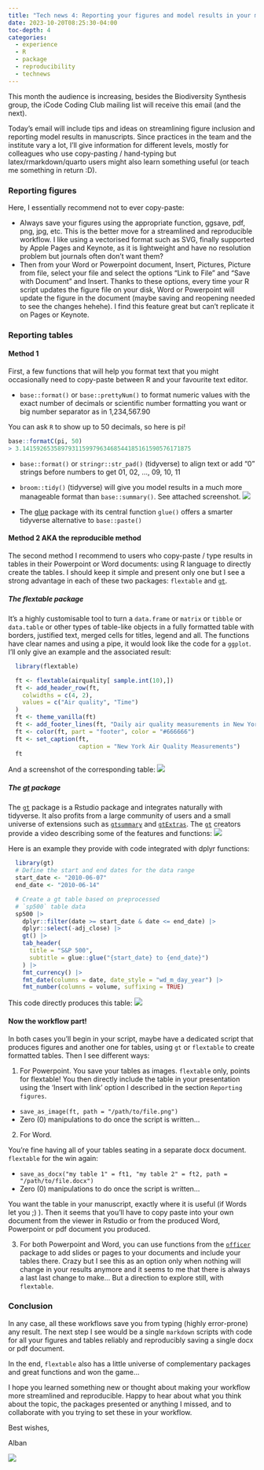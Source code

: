 ```yaml
---
title: "Tech news 4: Reporting your figures and model results in your manuscript"
date: 2023-10-20T08:25:30-04:00
toc-depth: 4
categories:
  - experience
  - R
  - package
  - reproducibility
  - technews
---
```


This month the audience is increasing, besides the Biodiversity Synthesis group, the iCode Coding Club mailing list will receive this email (and the next).

Today’s email will include tips and ideas on streamlining figure inclusion and reporting model results in manuscripts. Since practices in the team and the institute vary a lot, I’ll give information for different levels, mostly for colleagues who use copy-pasting / hand-typing but latex/rmarkdown/quarto users might also learn something useful (or teach me something in return :D).

### Reporting figures

Here, I essentially recommend not to ever copy-paste:

- Always save your figures using the appropriate function, ggsave, pdf, png, jpg, etc.  This is the better move for a streamlined and reproducible workflow. I like using a vectorised format such as SVG, finally supported by Apple Pages and Keynote, as it is lightweight and have no resolution problem but journals often don’t want them?
- Then from your Word or Powerpoint document, Insert, Pictures, Picture from file, select your file and select the options “Link to File” and “Save with Document” and Insert. Thanks to these options, every time your R script updates the figure file on your disk, Word or Powerpoint will update the figure in the document (maybe saving and reopening needed to see the changes hehehe). I find this feature great but can’t replicate it on Pages or Keynote.

### Reporting tables

#### Method 1

First, a few functions that will help you format text that you might occasionally need to copy-paste between R and your favourite text editor.

- `base::format()` or `base::prettyNum()` to format numeric values with the exact number of decimals or scientific number formatting you want or big number separator as in 1,234,567.90

You can ask `R` to show up to 50 decimals, so here is pi!
``` r
base::formatC(pi, 50)
> 3.141592653589793115997963468544185161590576171875
```

- `base::format()` or `stringr::str_pad()` (tidyverse) to align text or add “0” strings before numbers to get 01, 02, …, 09, 10, 11
- `broom::tidy()` (tidyverse) will give you model results in a much more manageable format than `base::summary()`. See attached screenshot.
![](/assets/images/tech-news-4/fig1.png)

- The [glue][glue] package with its central function `glue()` offers a smarter tidyverse alternative to `base::paste()`

#### Method 2 AKA the reproducible method

The second method I recommend to users who copy-paste / type results in tables in their Powerpoint or Word documents: using R language to directly create the tables.
I should keep it simple and present only one but I see a strong advantage in each of these two packages: `flextable` and [`gt`][gt].

##### The flextable package

It’s a highly customisable tool to turn a `data.frame` or `matrix` or `tibble` or `data.table` or other types of table-like objects in a fully formatted table with borders, justified text, merged cells for titles, legend and all. The functions have clear names and using a pipe, it would look like the code for a `ggplot`. I’ll only give an example and the associated result:

``` r
  library(flextable)

  ft <- flextable(airquality[ sample.int(10),])
  ft <- add_header_row(ft,
    colwidths = c(4, 2),
    values = c("Air quality", "Time")
  )
  ft <- theme_vanilla(ft)
  ft <- add_footer_lines(ft, "Daily air quality measurements in New York, May to September 1973.")
  ft <- color(ft, part = "footer", color = "#666666")
  ft <- set_caption(ft,
                    caption = "New York Air Quality Measurements")
  ft
```

And a screenshot of the corresponding table:
![](/assets/images/tech-news-4/fig2.png)

##### The [gt][gt] package

The [`gt`][gt] package is a Rstudio package and integrates naturally with tidyverse. It also profits from a large community of users and a small universe of extensions such as [`gtsummary`][gtsummary] and [`gtExtras`][gtextras].
The [`gt`][gt] creators provide a video describing some of the features and functions:
![](/assets/images/tech-news-4/fig3.gif)

Here is an example they provide with code integrated with dplyr functions:
``` r
  library(gt)
  # Define the start and end dates for the data range
  start_date <- "2010-06-07"
  end_date <- "2010-06-14"

  # Create a gt table based on preprocessed
  # `sp500` table data
  sp500 |>
    dplyr::filter(date >= start_date & date <= end_date) |>
    dplyr::select(-adj_close) |>
    gt() |>
    tab_header(
      title = "S&P 500",
      subtitle = glue::glue("{start_date} to {end_date}")
    ) |>
    fmt_currency() |>
    fmt_date(columns = date, date_style = "wd_m_day_year") |>
    fmt_number(columns = volume, suffixing = TRUE)
```

This code directly produces this table:
![](/assets/images/tech-news-4/fig4.png)

#### Now the workflow part!

In both cases you’ll begin in your script, maybe have a dedicated script that produces figures and another one for tables, using `gt` or `flextable` to create formatted tables. Then I see different ways:

1. For Powerpoint. You save your tables as images. `flextable` only, points for flextable! You then directly include the table in your  presentation using the 'Insert with link' option I described in the section  `Reporting figures`.

- `save_as_image(ft, path = "/path/to/file.png")`
- Zero (0) manipulations to do once the script is written...

2. For Word.

You’re fine having all of your tables seating in a separate docx document. `flextable` for the win again:

- `save_as_docx("my table 1" = ft1, "my table 2" = ft2, path = "/path/to/file.docx")`
- Zero (0) manipulations to do once the script is written…

You want the table in your manuscript, exactly where it is useful (if Words let you ;) ). Then it seems that you’ll have to copy paste into your own document from the viewer in Rstudio or from the produced Word, Powerpoint or pdf document you produced.

3. For both Powerpoint and Word, you can use functions from the [`officer`][officer] package to add slides or pages to your documents and include your tables there. Crazy but I see this as an option only when nothing will change in your results anymore and it seems to me that there is always a last last change to make… But a direction to explore still, with `flextable`.

### Conclusion

In any case, all these workflows save you from typing (highly error-prone) any result. The next step I see would be a single `markdown` scripts with code for all your figures and tables reliably and reproducibly saving a single docx or pdf document.

In the end, `flextable` also has a little universe of complementary packages and great functions and won the game…

I hope you learned something new or thought about making your workflow more streamlined and reproducible. Happy to hear about what you think about the topic, the packages presented or anything I missed, and to collaborate with you trying to set these in your workflow.

Best wishes,

Alban

![](/assets/images/tech-news-4/giphy.gif)

[glue]:      https://glue.tidyverse.org/
[gt]:        https://gt.rstudio.com/
[gtsummary]: https://www.danieldsjoberg.com/gtsummary/
[gtextras]:  https://jthomasmock.github.io/gtExtras/
[officer]:   https://cran.r-project.org/package=officer
